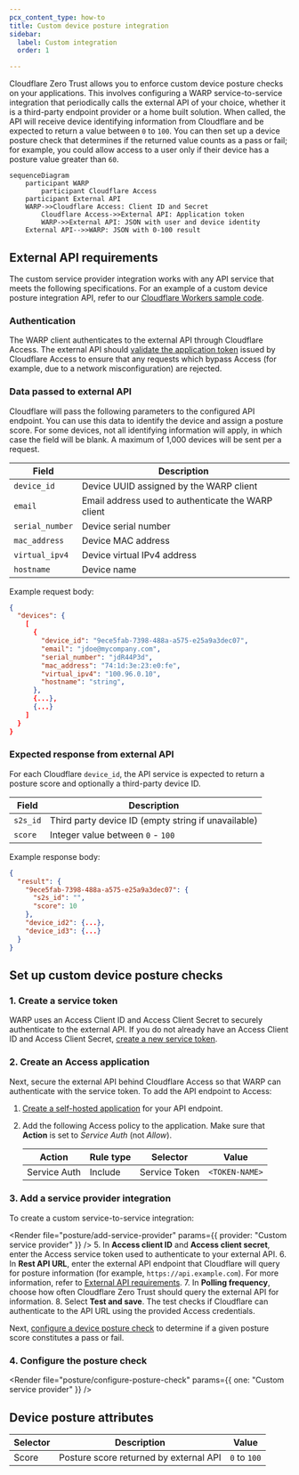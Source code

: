```yaml
---
pcx_content_type: how-to
title: Custom device posture integration
sidebar:
  label: Custom integration
  order: 1

---
```



Cloudflare Zero Trust allows you to enforce custom device posture checks on your applications. This involves configuring a WARP service-to-service integration that periodically calls the external API of your choice, whether it is a third-party endpoint provider or a home built solution. When called, the API will receive device identifying information from Cloudflare and be expected to return a value between `0` to `100`. You can then set up a device posture check that determines if the returned value counts as a pass or fail; for example, you could allow access to a user only if their device has a posture value greater than `60`.

```mermaid
sequenceDiagram
    participant WARP
		participant Cloudflare Access
    participant External API
    WARP->>Cloudflare Access: Client ID and Secret
		Cloudflare Access->>External API: Application token
		WARP->>External API: JSON with user and device identity
    External API-->>WARP: JSON with 0-100 result
```

## External API requirements

The custom service provider integration works with any API service that meets the following specifications. For an example of a custom device posture integration API, refer to our [Cloudflare Workers sample code](https://github.com/cloudflare/custom-device-posture-integration-example-worker).

### Authentication

The WARP client authenticates to the external API through Cloudflare Access. The external API should [validate the application token](/cloudflare-one/identity/authorization-cookie/validating-json/) issued by Cloudflare Access to ensure that any requests which bypass Access (for example, due to a network misconfiguration) are rejected.

### Data passed to external API

Cloudflare will pass the following parameters to the configured API endpoint. You can use this data to identify the device and assign a posture score. For some devices, not all identifying information will apply, in which case the field will be blank. A maximum of 1,000 devices will be sent per a request.

| Field | Description |
| ----- | ----------- |
| `device_id` | Device UUID assigned by the WARP client |
| `email` | Email address used to authenticate the WARP client |
| `serial_number` | Device serial number |
| `mac_address` | Device MAC address |
| `virtual_ipv4` | Device virtual IPv4 address |
| `hostname` | Device name |

Example request body:
```json
{
  "devices": {
    [
      {
        "device_id": "9ece5fab-7398-488a-a575-e25a9a3dec07",
        "email": "jdoe@mycompany.com",
        "serial_number": "jdR44P3d",
        "mac_address": "74:1d:3e:23:e0:fe",
        "virtual_ipv4": "100.96.0.10",
        "hostname": "string",
      },
      {...},
      {...}
    ]
  }
}
```

### Expected response from external API

For each Cloudflare `device_id`, the API service is expected to return a posture score and optionally a third-party device ID.

| Field | Description |
| ----- | ----------- |
| `s2s_id` | Third party device ID (empty string if unavailable) |
| `score` | Integer value between `0` - `100` |

Example response body:
```json
{
  "result": {
    "9ece5fab-7398-488a-a575-e25a9a3dec07": {
      "s2s_id": "",
      "score": 10
    },
    "device_id2": {...},
    "device_id3": {...}
  }
}
```

## Set up custom device posture checks

### 1. Create a service token

WARP uses an Access Client ID and Access Client Secret to securely authenticate to the external API. If you do not already have an Access Client ID and Access Client Secret, [create a new service token](/cloudflare-one/identity/service-tokens/#create-a-service-token).

### 2. Create an Access application

Next, secure the external API behind Cloudflare Access so that WARP can authenticate with the service token. To add the API endpoint to Access:

1. [Create a self-hosted application](/cloudflare-one/applications/configure-apps/self-hosted-public-app/) for your API endpoint.
2. Add the following Access policy to the application. Make sure that **Action** is set to _Service Auth_ (not _Allow_).

	| Action | Rule type | Selector          | Value                                 |
	| ------ | --------- | ----------------- | ------------------------------------- |
	| Service Auth | Include  | Service Token | `<TOKEN-NAME>`                       |

### 3. Add a service provider integration

To create a custom service-to-service integration:

<Render file="posture/add-service-provider" params={{ provider: "Custom service provider" }} />
5. In **Access client ID** and **Access client secret**, enter the Access service token used to authenticate to your external API.
6. In **Rest API URL**, enter the external API endpoint that Cloudflare will query for posture information (for example, `https://api.example.com`). For more information, refer to [External API requirements](#external-api-requirements).
7. In **Polling frequency**, choose how often Cloudflare Zero Trust should query the external API for information.
8. Select **Test and save**. The test checks if Cloudflare can authenticate to the API URL using the provided Access credentials.

Next, [configure a device posture check](#4-configure-the-posture-check) to determine if a given posture score constitutes a pass or fail.

### 4. Configure the posture check

<Render file="posture/configure-posture-check" params={{ one: "Custom service provider" }} />

## Device posture attributes

| Selector      | Description                                                                                       | Value                                                                                         |
| ------------- | ------------------------------------------------------------------------------------------------- | --------------------------------------------------------------------------------------------- |
| Score            | Posture score returned by external API                                                                                   | `0` to `100`                                                                                  |